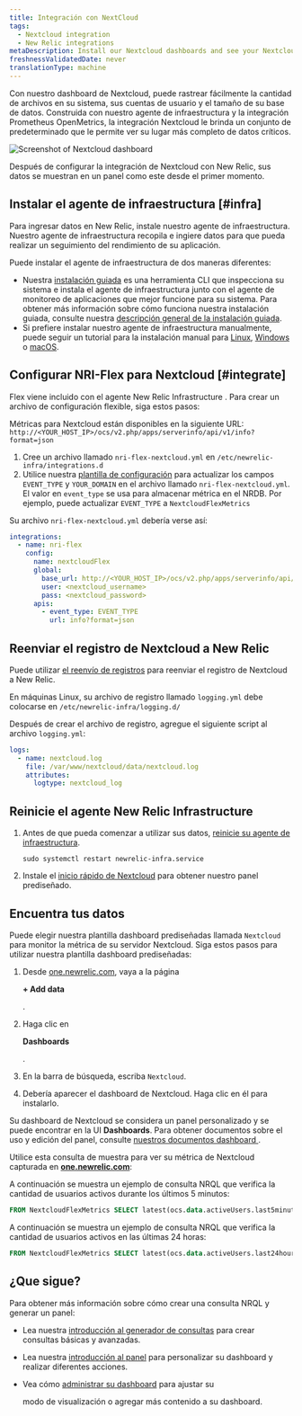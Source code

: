```yaml
---
title: Integración con NextCloud
tags:
  - Nextcloud integration
  - New Relic integrations
metaDescription: Install our Nextcloud dashboards and see your Nextcloud performance data in New Relic.
freshnessValidatedDate: never
translationType: machine
---
```




Con nuestro dashboard de Nextcloud, puede rastrear fácilmente la cantidad de archivos en su sistema, sus cuentas de usuario y el tamaño de su base de datos. Construida con nuestro agente de infraestructura y la integración Prometheus OpenMetrics, la integración Nextcloud le brinda un conjunto de <InlinePopover type="dashboards"/>predeterminado que le permite ver su lugar más completo de datos críticos.

<img
  title="Screenshot of Nextcloud dashboard"
  src={infrastructureNextcloudIntegration}
/>

<figcaption>
  Después de configurar la integración de Nextcloud con New Relic, sus datos se muestran en un panel como este desde el primer momento.
</figcaption>

## Instalar el agente de infraestructura [#infra]

Para ingresar datos en New Relic, instale nuestro agente de infraestructura. Nuestro agente de infraestructura recopila e ingiere datos para que pueda realizar un seguimiento del rendimiento de su aplicación.

Puede instalar el agente de infraestructura de dos maneras diferentes:

* Nuestra [instalación guiada](https://one.newrelic.com/nr1-core?state=4f81feab-35f7-e97e-9903-52510f8542bd) es una herramienta CLI que inspecciona su sistema e instala el agente de infraestructura junto con el agente de monitoreo de aplicaciones que mejor funcione para su sistema. Para obtener más información sobre cómo funciona nuestra instalación guiada, consulte nuestra [descripción general de la instalación guiada](/docs/infrastructure/host-integrations/installation/new-relic-guided-install-overview).
* Si prefiere instalar nuestro agente de infraestructura manualmente, puede seguir un tutorial para la instalación manual para [Linux](/docs/infrastructure/install-infrastructure-agent/linux-installation/install-infrastructure-monitoring-agent-linux), [Windows](/docs/infrastructure/install-infrastructure-agent/windows-installation/install-infrastructure-monitoring-agent-windows/) o [macOS](/docs/infrastructure/install-infrastructure-agent/macos-installation/install-infrastructure-monitoring-agent-macos/).

## Configurar NRI-Flex para Nextcloud [#integrate]

Flex viene incluido con el agente New Relic Infrastructure . Para crear un archivo de configuración flexible, siga estos pasos:

Métricas para Nextcloud están disponibles en la siguiente URL: `http://<YOUR_HOST_IP>/ocs/v2.php/apps/serverinfo/api/v1/info?format=json`

1. Cree un archivo llamado `nri-flex-nextcloud.yml` en `/etc/newrelic-infra/integrations.d`
2. Utilice nuestra [plantilla de configuración](https://github.com/newrelic/nri-flex/blob/master/examples/json-read-cmd-example.yml) para actualizar los campos `EVENT_TYPE` y `YOUR_DOMAIN` en el archivo llamado `nri-flex-nextcloud.yml`. El valor en `event_type` se usa para almacenar métrica en el NRDB. Por ejemplo, puede actualizar `EVENT_TYPE` a `NextcloudFlexMetrics`

Su archivo `nri-flex-nextcloud.yml` debería verse así:

```yml
integrations:
  - name: nri-flex
    config:
      name: nextcloudFlex
      global:
        base_url: http://<YOUR_HOST_IP>/ocs/v2.php/apps/serverinfo/api/v1/
        user: <nextcloud_username>
        pass: <nextcloud_password>
      apis:
        - event_type: EVENT_TYPE
          url: info?format=json
```

## Reenviar el registro de Nextcloud a New Relic

Puede utilizar [el reenvío de registros](/docs/logs/forward-logs/forward-your-logs-using-infrastructure-agent/) para reenviar el registro de Nextcloud a New Relic.

En máquinas Linux, su archivo de registro llamado `logging.yml` debe colocarse en `/etc/newrelic-infra/logging.d/`

Después de crear el archivo de registro, agregue el siguiente script al archivo `logging.yml`:

```yml
logs:
  - name: nextcloud.log
    file: /var/www/nextcloud/data/nextcloud.log
    attributes:
      logtype: nextcloud_log
```

## Reinicie el agente New Relic Infrastructure

1. Antes de que pueda comenzar a utilizar sus datos, [reinicie su agente de infraestructura](/docs/infrastructure/install-infrastructure-agent/manage-your-agent/start-stop-restart-infrastructure-agent/).

   ```shell
   sudo systemctl restart newrelic-infra.service
   ```

2. Instale el [inicio rápido de Nextcloud](https://newrelic.com/instant-observability/nextcloud) para obtener nuestro panel prediseñado.

## Encuentra tus datos

Puede elegir nuestra plantilla dashboard prediseñadas llamada `Nextcloud` para monitor la métrica de su servidor Nextcloud. Siga estos pasos para utilizar nuestra plantilla dashboard prediseñadas:

1. Desde [one.newrelic.com](https://one.newrelic.com), vaya a la página

   <DNT>**+ Add data**</DNT>

   .

2. Haga clic en

   <DNT>**Dashboards**</DNT>

   .

3. En la barra de búsqueda, escriba `Nextcloud`.

4. Debería aparecer el dashboard de Nextcloud. Haga clic en él para instalarlo.

Su dashboard de Nextcloud se considera un panel personalizado y se puede encontrar en la UI <DNT>**Dashboards**</DNT>. Para obtener documentos sobre el uso y edición del panel, consulte [nuestros documentos dashboard ](/docs/query-your-data/explore-query-data/dashboards/introduction-dashboards).

Utilice esta consulta de muestra para ver su métrica de Nextcloud capturada en <DNT>**[one.newrelic.com](https://one.newrelic.com/all-capabilities)**</DNT>:

A continuación se muestra un ejemplo de consulta NRQL que verifica la cantidad de usuarios activos durante los últimos 5 minutos:

```sql
FROM NextcloudFlexMetrics SELECT latest(ocs.data.activeUsers.last5minutes)
```

A continuación se muestra un ejemplo de consulta NRQL que verifica la cantidad de usuarios activos en las últimas 24 horas:

```sql
FROM NextcloudFlexMetrics SELECT latest(ocs.data.activeUsers.last24hours)
```

## ¿Que sigue?

Para obtener más información sobre cómo crear una consulta NRQL y generar un panel:

* Lea nuestra [introducción al generador de consultas](/docs/query-your-data/explore-query-data/query-builder/introduction-query-builder) para crear consultas básicas y avanzadas.

* Lea nuestra [introducción al panel](/docs/query-your-data/explore-query-data/dashboards/introduction-dashboards) para personalizar su dashboard y realizar diferentes acciones.

* Vea cómo [administrar su dashboard](/docs/query-your-data/explore-query-data/dashboards/manage-your-dashboard) para ajustar su

  <InlinePopover type="dashboards"/>

  modo de visualización o agregar más contenido a su dashboard.